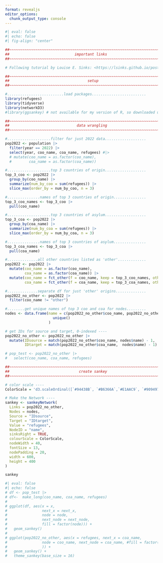 ```yaml
---
format: revealjs
editor_options: 
  chunk_output_type: console
---
```


```r
#| eval: false
#| echo: false
#| fig-align: "center"

##~~~~~~~~~~~~~~~~~~~~~~~~~~~~~~~~~~~~~~~~~~~~~~~~~~~~~~~~~~~~~~~~~~~~~~~~~~~~~~
##                              important links                             ----
##~~~~~~~~~~~~~~~~~~~~~~~~~~~~~~~~~~~~~~~~~~~~~~~~~~~~~~~~~~~~~~~~~~~~~~~~~~~~~~

# Following tutorial by Louise E. Sinks: <https://lsinks.github.io/posts/2023-08-28-TidyTuesday-Refugees/TidyTuesday34-refugees.html>

##~~~~~~~~~~~~~~~~~~~~~~~~~~~~~~~~~~~~~~~~~~~~~~~~~~~~~~~~~~~~~~~~~~~~~~~~~~~~~~
##                                    setup                                 ----
##~~~~~~~~~~~~~~~~~~~~~~~~~~~~~~~~~~~~~~~~~~~~~~~~~~~~~~~~~~~~~~~~~~~~~~~~~~~~~~

#..........................load packages.........................
library(refugees)
library(tidyverse) 
library(networkD3)
#library(ggsankey) # not available for my version of R, so downloaded using devtools (https://github.com/davidsjoberg/ggsankey)

##~~~~~~~~~~~~~~~~~~~~~~~~~~~~~~~~~~~~~~~~~~~~~~~~~~~~~~~~~~~~~~~~~~~~~~~~~~~~~~
##                               data wrangling                             ----
##~~~~~~~~~~~~~~~~~~~~~~~~~~~~~~~~~~~~~~~~~~~~~~~~~~~~~~~~~~~~~~~~~~~~~~~~~~~~~~

#....................filter for just 2022 data...................
pop2022 <- population |> 
  filter(year == 2022) |> 
  select(year, coo_name, coa_name, refugees) #|> 
  # mutate(coo_name = as.factor(coo_name),
  #        coa_name = as.factor(coa_name))

#....................top 3 countries of origin...................
top_3_coo <- pop2022 |> 
  group_by(coo_name) |> 
  summarize(num_by_coo = sum(refugees)) |> 
  slice_max(order_by = num_by_coo, n = 3) 

#...............names of top 3 countries of origin...............
top_3_coo_names <- top_3_coo |>
  pull(coo_name)

#....................top 3 countries of asylum...................
top_3_coa <- pop2022 |> 
  group_by(coa_name) |> 
  summarize(num_by_coa = sum(refugees)) |> 
  slice_max(order_by = num_by_coa, n = 3)

#...............names of top 3 countries of asylum...............
top_3_coa_names <- top_3_coa |>  
  pull(coa_name)

#..............all other countries listed as 'other'.............
pop2022 <- pop2022 |> 
  mutate(coo_name = as.factor(coo_name),
         coa_name = as.factor(coa_name)) |> 
  mutate(coo_name = fct_other(f = coo_name, keep = top_3_coo_names, other_level = "other"),
         coa_name = fct_other(f = coa_name, keep = top_3_coa_names, other_level = "other"))

#..............separate df for just 'other' origins..............
pop2022_no_other <- pop2022 |> 
  filter(coo_name != "other")

#........get unique names of top 3 coo and coa for nodes.........
nodes <- data.frame(name = c(pop2022_no_other$coo_name, pop2022_no_other$coa_name) %>%
                      unique()
                    )

# get IDs for source and target, 0-indexed ----
pop2022_no_other <- pop2022_no_other |> 
  mutate(IDsource = match(pop2022_no_other$coo_name, nodes$name) - 1,
         IDtarget = match(pop2022_no_other$coa_name,  nodes$name) - 1)

# pop_test <- pop2022_no_other |> 
#   select(coo_name, coa_name, refugees)

##~~~~~~~~~~~~~~~~~~~~~~~~~~~~~~~~~~~~~~~~~~~~~~~~~~~~~~~~~~~~~~~~~~~~~~~~~~~~~~
##                                create sankey                             ----
##~~~~~~~~~~~~~~~~~~~~~~~~~~~~~~~~~~~~~~~~~~~~~~~~~~~~~~~~~~~~~~~~~~~~~~~~~~~~~~

# color scale ----
ColorScale = 'd3.scaleOrdinal([`#94438B`, `#B6366A`,`#E1AAC9`, `#909497`,`#6AA26F`, `#A3C7AC`, `#E3EEAE`])' # `#a36629`, `#92462f`

# Make the Network ----
sankey <- sankeyNetwork(
  Links = pop2022_no_other,
  Nodes = nodes,
  Source = "IDsource",
  Target = "IDtarget",
  Value = "refugees",
  NodeID = "name",
  sinksRight = TRUE,
  colourScale = ColorScale,
  nodeWidth = 40,
  fontSize = 13,
  nodePadding = 20,
  width = 600,
  height = 400
)

sankey
```


```r
#| eval: false
#| echo: false
# df <- pop_test |> 
# df<-  make_long(coo_name, coa_name, refugees)
# 
# ggplot(df, aes(x = x,
#                next_x = next_x,
#                node = node,
#                next_node = next_node,
#                fill = factor(node))) +
#   geom_sankey()
# 
# ggplot(pop2022_no_other, aes(x = refugees, next_x = coa_name,
#                node = coo_name, next_node = coa_name, #fill = factor(refugees)
#                )) +
#   geom_sankey() +
#   theme_sankey(base_size = 16) 
  
```

